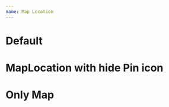 ```yaml
---
name: Map Location
---
```



# Default

<Demo>
  <MapLocation
    detail={{
      title: "Place",
      description: "Entire address...",
    }}
    hidePinIcon
    mapUri="https://www.openstreetmap.org/export/embed.html?bbox=1.0703516006469729%2C49.43943835958661%2C1.075565814971924%2C49.44246952953406&amp;layer=mapnik&amp;marker=49.44095396798119%2C1.0729587078094482"
  />
</Demo>

# MapLocation with hide Pin icon

<Demo>
  <MapLocation
    detail={{
      title: "Place",
      description: "Entire address...",
    }}
    hideIcon
    mapUri="https://www.openstreetmap.org/export/embed.html?bbox=1.0703516006469729%2C49.43943835958661%2C1.075565814971924%2C49.44246952953406&amp;layer=mapnik&amp;marker=49.44095396798119%2C1.0729587078094482"
  />
</Demo>

# Only Map

<Demo>
  <Map
    mapUri="https://www.openstreetmap.org/export/embed.html?bbox=1.0703516006469729%2C49.43943835958661%2C1.075565814971924%2C49.44246952953406&amp;layer=mapnik&amp;marker=49.44095396798119%2C1.0729587078094482"
  />
</Demo>
